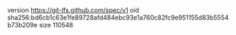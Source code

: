 version https://git-lfs.github.com/spec/v1
oid sha256:bd6cb1c63e1fe89728afd484ebc93e1a760c82fc9e951155d83b5554b73b209e
size 110548
